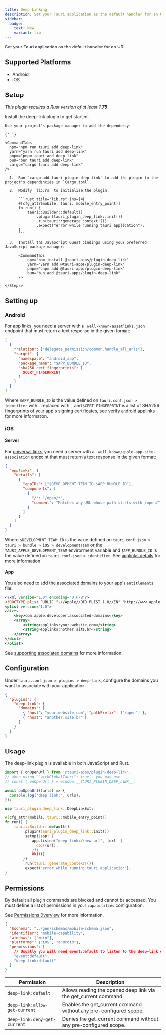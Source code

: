 ```yaml
---
title: Deep Linking
description: Set your Tauri application as the default handler for an URL.
sidebar:
  badge:
    text: New
    variant: tip
---
```



<PluginLinks plugin="deep-link" />

Set your Tauri application as the default handler for an URL.

## Supported Platforms

- Android
- iOS

## Setup

_This plugin requires a Rust version of at least **1.75**_

Install the deep-link plugin to get started.

<Tabs>
  <TabItem label="Automatic">

    Use your project's package manager to add the dependency:

    {' '}

    <CommandTabs
      npm="npm run tauri add deep-link"
      yarn="yarn run tauri add deep-link"
      pnpm="pnpm tauri add deep-link"
      bun="bun tauri add deep-link"
      cargo="cargo tauri add deep-link"
    />

  </TabItem>
  <TabItem label="Manual">
    <Steps>

      1.  Run `cargo add tauri-plugin-deep-link` to add the plugin to the project's dependencies in `Cargo.toml`.

      2.  Modify `lib.rs` to initialize the plugin:

          ```rust title="lib.rs" ins={4}
          #[cfg_attr(mobile, tauri::mobile_entry_point)]
          fn run() {
              tauri::Builder::default()
                  .plugin(tauri_plugin_deep_link::init())
                  .run(tauri::generate_context!())
                  .expect("error while running tauri application");
          }
          ```

      3.  Install the JavaScript Guest bindings using your preferred JavaScript package manager:

          <CommandTabs
              npm="npm install @tauri-apps/plugin-deep-link"
              yarn="yarn add @tauri-apps/plugin-deep-link"
              pnpm="pnpm add @tauri-apps/plugin-deep-link"
              bun="bun add @tauri-apps/plugin-deep-link"
          />

    </Steps>

  </TabItem>
</Tabs>

## Setting up

### Android

For [app links](https://developer.android.com/training/app-links#android-app-links), you need a server with a `.well-known/assetlinks.json` endpoint that must return a text response in the given format:

```json title=".well-known/assetlinks.json"
[
  {
    "relation": ["delegate_permission/common.handle_all_urls"],
    "target": {
      "namespace": "android_app",
      "package_name": "$APP_BUNDLE_ID",
      "sha256_cert_fingerprints": [
        $CERT_FINGERPRINT
      ]
    }
  }
]
```

Where `$APP_BUNDLE_ID` is the value defined on `tauri.conf.json > identifier` with `-` replaced with `_` and `$CERT_FINGERPRINT` is a list of SHA256 fingerprints of your app's signing certificates, see [verify android applinks](https://developer.android.com/training/app-links/verify-android-applinks#web-assoc) for more information.

### iOS

#### Server

For [universal links](https://developer.apple.com/documentation/xcode/allowing-apps-and-websites-to-link-to-your-content?language=objc), you need a server with a `.well-known/apple-app-site-association` endpoint that must return a text response in the given format:

```json title=".well-known/apple-app-site-association"
{
  "applinks": {
    "details": [
      {
        "appIDs": ["$DEVELOPMENT_TEAM_ID.$APP_BUNDLE_ID"],
        "components": [
          {
            "/": "/open/*",
            "comment": "Matches any URL whose path starts with /open/"
          }
        ]
      }
    ]
  }
}
```

Where `$DEVELOPMENT_TEAM_ID` is the value defined on `tauri.conf.json > tauri > bundle > iOS > developmentTeam` or the `TAURI_APPLE_DEVELOPMENT_TEAM` environment variable and `$APP_BUNDLE_ID` is the value defined on `tauri.conf.json > identifier`. See [applinks.details](https://developer.apple.com/documentation/bundleresources/applinks/details) for more information.

#### App

You also need to add the associated domains to your app's `entitlements` file:

```xml title="src-tauri/gen/apple/[App Name]_iOS/[App Name]_iOS.entitlements" ins={5-9}
<?xml version="1.0" encoding="UTF-8"?>
<!DOCTYPE plist PUBLIC "-//Apple//DTD PLIST 1.0//EN" "http://www.apple.com/DTDs/PropertyList-1.0.dtd">
<plist version="1.0">
<dict>
	<key>com.apple.developer.associated-domains</key>
	<array>
		<string>applinks:your.website.com</string>
		<string>applinks:nother.site.br</string>
	</array>
</dict>
</plist>
```

See [supporting associated domains](https://developer.apple.com/documentation/xcode/supporting-associated-domains?language=objc) for more information.

## Configuration

Under `tauri.conf.json > plugins > deep-link`, configure the domains you want to associate with your application:

```json title="tauri.conf.json"
{
  "plugins": {
    "deep-link": {
      "domains": [
        { "host": "your.website.com", "pathPrefix": ["/open"] },
        { "host": "another.site.br" }
      ]
    }
  }
}
```

## Usage

The deep-link plugin is available in both JavaScript and Rust.

<Tabs>
  <TabItem label="JavaScript">

```js
import { onOpenUrl } from '@tauri-apps/plugin-deep-link';
// when using `"withGlobalTauri": true`, you may use
// const { onOpenUrl } = window.__TAURI_PLUGIN_DEEP_LINK__;

await onOpenUrl((urls) => {
  console.log('deep link:', urls);
});
```

  </TabItem>
  <TabItem label="Rust">

```rust title="src-tauri/src/lib.rs"
use tauri_plugin_deep_link::DeepLinkExt;

#[cfg_attr(mobile, tauri::mobile_entry_point)]
fn run() {
    tauri::Builder::default()
        .plugin(tauri_plugin_deep_link::init())
        .setup(|app| {
            app.listen("deep-link://new-url", |url| {
              dbg!(url);
            });
            Ok(())
        })
        .run(tauri::generate_context!())
        .expect("error while running tauri application");
}
```

  </TabItem>
</Tabs>

## Permissions

By default all plugin commands are blocked and cannot be accessed.
You must define a list of permissions in your `capabilities` configuration.

See [Permissions Overview](/security/permissions/) for more information.

```json title="src-tauri/capabilities/main.json" ins={9}
{
  "$schema": "../gen/schemas/mobile-schema.json",
  "identifier": "mobile-capability",
  "windows": ["main"],
  "platforms": ["iOS", "android"],
  "permissions": [
    // Usually you will need event:default to listen to the deep-link event
    "event:default",
    "deep-link:default"
  ]
}
```

| Permission                    | Description                                                       |
| ----------------------------- | ----------------------------------------------------------------- |
| `deep-link:default`           | Allows reading the opened deep link via the get_current command.  |
| `deep-link:allow-get-current` | Enables the get_current command without any pre-configured scope. |
| `deep-link:deny-get-current`  | Denies the get_current command without any pre-configured scope.  |
